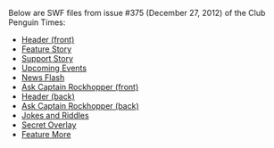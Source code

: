 Below are SWF files from issue #375 (December 27, 2012) of the Club Penguin Times:

*[[Media:News375HeaderFront.swf|Header (front)]]
*[[Media:News375FeatureStory.swf|Feature Story]]
*[[Media:News375SupportStory.swf|Support Story]]
*[[Media:News375UpcomingEvents.swf|Upcoming Events]]
*[[Media:News375NewsFlash.swf|News Flash]]
*[[Media:News375AskAuntArcticFront.swf|Ask Captain Rockhopper (front)]]
*[[Media:News375HeaderBack.swf|Header (back)]]
*[[Media:News375AskAuntArcticBack.swf|Ask Captain Rockhopper (back)]]
*[[Media:News375JokesAndRiddles.swf|Jokes and Riddles]]
*[[Media:News375SecretOverlay.swf|Secret Overlay]]
*[[Media:News375FeatureMore.swf|Feature More]]